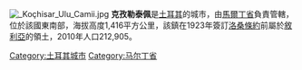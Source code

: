 [[Image:__Koçhisar_Ulu_Camii.jpg|thumb]]	
'''克孜勒泰佩'''是[[土耳其|土耳其]]的城市，由[[馬爾丁省|馬爾丁省]]負責管轄，位於該國東南部，海拔高度1,416平方公里，該鎮在1923年簽訂[[洛桑條約|洛桑條約]]前屬於[[敘利亞|敘利亞]]的領土，2010年人口212,905。

{{Coord|37.1938888889|N|40.5861111111|E|source:dewiki_region:TR-47_scale:100000_type:city(201755)|format=dms|display=title}}

{{Authority control}}
{{Turkey-geo-stub}}
[[Category:土耳其城市|Category:土耳其城市]]
[[Category:马尔丁省|Category:马尔丁省]]